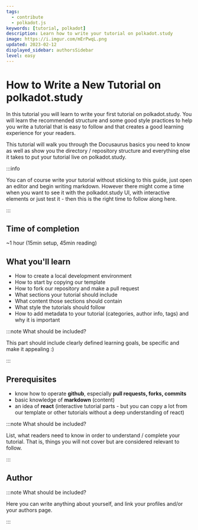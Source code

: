 ```yaml
---
tags:
  - contribute
  - polkadot.js
keywords: [tutorial, polkadot]
description: Learn how to write your tutorial on polkadot.study
image: https://i.imgur.com/mErPwqL.png
updated: 2023-02-12
displayed_sidebar: authorsSidebar
level: easy
---
```


# How to Write a New Tutorial on polkadot.study

In this tutorial you will learn to write your first tutorial on polkadot.study.
You will learn the recommended structure and some good style practices to help
you write a tutorial that is easy to follow and that creates a good learning
experience for your readers.

This tutorial will walk you through the Docusaurus basics you need to know as
well as show you the directory / repository structure and everything else it
takes to put your tutorial live on polkadot.study.

:::info

You can of course write your tutorial without sticking to this guide, just open
an editor and begin writing markdown. However there might come a time when you
want to see it with the polkadot.study UI, with interactive elements or just
test it - then this is the right time to follow along here.

:::

## Time of completion

~1 hour (15min setup, 45min reading)

## What you'll learn

- How to create a local development environment
- How to start by copying our template
- How to fork our repository and make a pull request
- What sections your tutorial should include
- What content those sections should contain
- What style the tutorials should follow
- How to add metadata to your tutorial (categories, author info, tags) and why
  it is important

:::note What should be included?

This part should include clearly defined learning goals, be specific and make it
appealing :)

:::

## Prerequisites

- know how to operate **github**, especially **pull requests, forks, commits**
- basic knowledge of **markdown** (content)
- an idea of **react** (interactive tutorial parts - but you can copy a lot from
  our template or other tutorials without a deep understanding of react)

:::note What should be included?

List, what readers need to know in order to understand / complete your tutorial.
That is, things you will not cover but are considered relevant to follow.

:::

## Author

:::note What should be included?

Here you can write anything about yourself, and link your profiles and/or your
authors page.

:::

